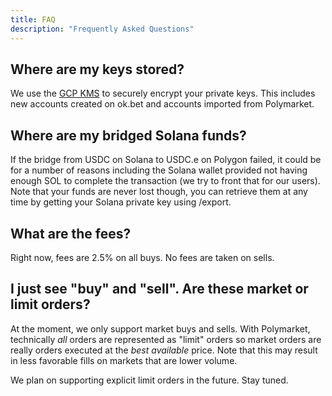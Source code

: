 ```yaml
---
title: FAQ
description: "Frequently Asked Questions"
---
```


## Where are my keys stored?

We use the [GCP KMS](https://cloud.google.com/security/products/security-key-management?hl=en) to securely encrypt your private keys. 
This includes new accounts created on ok.bet and accounts imported from Polymarket.

## Where are my bridged Solana funds?

If the bridge from USDC on Solana to USDC.e on Polygon failed, it could be for a number of reasons including the Solana wallet provided not having enough SOL to complete the transaction (we try to front that for our users). 
Note that your funds are never lost though, you can retrieve them at any time by getting your Solana private key using /export.

## What are the fees?

Right now, fees are 2.5% on all buys. No fees are taken on sells.

## I just see "buy" and "sell". Are these market or limit orders?

At the moment, we only support market buys and sells. 
With Polymarket, technically *all* orders are represented as "limit" orders so market orders are really orders executed at the *best available* price. Note that this may result in less favorable fills on markets that are lower volume.

We plan on supporting explicit limit orders in the future. Stay tuned.